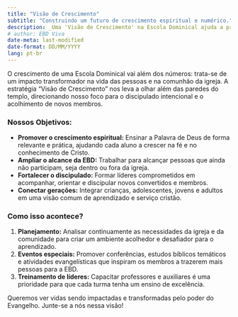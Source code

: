 ---
title: "Visão de Crescimento"
subtitle: "Construindo um futuro de crescimento espiritual e numérico."
description: _Uma 'Visão de Crescimento' na Escola Dominical ajuda a promover o discipulado, fortalecer o ensino bíblico e alcançar mais pessoas com o Evangelho, transformando vidas e ampliando o impacto da EBD._
# author: EBD Viva
date-meta: last-modified
date-format: DD/MM/YYYY
lang: pt-br
---

O crescimento de uma Escola Dominical vai além dos números: trata-se de um impacto transformador na vida das pessoas e na comunhão da igreja. A estratégia "Visão de Crescimento" nos leva a olhar além das paredes do templo, direcionando nosso foco para o discipulado intencional e o acolhimento de novos membros.

### Nossos Objetivos:

-   **Promover o crescimento espiritual:** Ensinar a Palavra de Deus de forma relevante e prática, ajudando cada aluno a crescer na fé e no conhecimento de Cristo.\
-   **Ampliar o alcance da EBD:** Trabalhar para alcançar pessoas que ainda não participam, seja dentro ou fora da igreja.\
-   **Fortalecer o discipulado:** Formar líderes comprometidos em acompanhar, orientar e discipular novos convertidos e membros.\
-   **Conectar gerações:** Integrar crianças, adolescentes, jovens e adultos em uma visão comum de aprendizado e serviço cristão.

### Como isso acontece?

1.  **Planejamento:** Analisar continuamente as necessidades da igreja e da comunidade para criar um ambiente acolhedor e desafiador para o aprendizado.\
2.  **Eventos especiais:** Promover conferências, estudos bíblicos temáticos e atividades evangelísticas que inspiram os membros a trazerem mais pessoas para a EBD.\
3.  **Treinamento de líderes:** Capacitar professores e auxiliares é uma prioridade para que cada turma tenha um ensino de excelência.

Queremos ver vidas sendo impactadas e transformadas pelo poder do Evangelho. Junte-se a nós nessa visão!